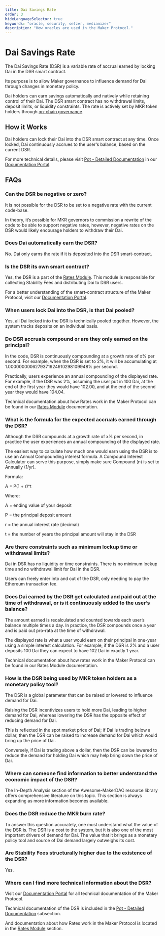 ```yaml
---
title: Dai Savings Rate
order: 3
hideLanguageSelector: true
keywords: "oracle, security, setzer, medianizer"
description: "How oracles are used in the Maker Protocol."
---
```


# Dai Savings Rate

The Dai Savings Rate (DSR) is a variable rate of accrual earned by locking Dai in the DSR smart contract. 

Its purpose is to allow Maker governance to influence demand for Dai through changes in monetary policy.

Dai holders can earn savings automatically and natively while retaining control of their Dai. The DSR smart contract has no withdrawal limits, deposit limits, or liquidity constraints. The rate is actively set by MKR token holders through [on-chain governance](https://community-development.makerdao.com/governance/governance).

## How it Works

Dai holders can lock their Dai into the DSR smart contract at any time. Once locked, Dai continuously accrues to the user's balance, based on the current DSR.

For more technical details, please visit [Pot - Detailed Documentation](https://docs.makerdao.com/smart-contract-modules/rates-module/pot-detailed-documentation) in our [Documentation Portal](https://docs.makerdao.com/).

## FAQs

### Can the DSR be negative or zero?

It is not possible for the DSR to be set to a negative rate with the current code-base.

In theory, it’s possible for MKR governors to commission a rewrite of the code to be able to support negative rates, however, negative rates on the DSR would likely encourage holders to withdraw their Dai.

### Does Dai automatically earn the DSR?

No. Dai only earns the rate if it is deposited into the DSR smart-contract.

### Is the DSR its own smart contract?

Yes, the DSR is a part of the [Rates Module](https://docs.makerdao.com/smart-contract-modules/rates-module). This module is responsible for collecting Stability Fees and distributing Dai to DSR users.

For a better understanding of the smart-contract structure of the Maker Protocol, visit our [Documentation Portal](https://docs.makerdao.com/).

### When users lock Dai into the DSR, is that Dai pooled?

Yes, all Dai locked into the DSR is technically pooled together. However, the system tracks deposits on an individual basis.

### Do DSR accruals compound or are they only earned on the principal?

In the code, DSR is continuously compounding at a growth rate of x% per second. For example, when the DSR is set to 2%, it will be accumulating at 1.0000000006279371924910298109948‬% per second. 

Practically, users experience an annual compounding of the displayed rate. For example, if the DSR was 2%, assuming the user put in 100 Dai, at the end of the first year they would have 102.00, and at the end of the second year they would have 104.04.

Technical documentation about how Rates work in the Maker Protocol can be found in our [Rates Module](https://docs.makerdao.com/smart-contract-modules/rates-module) documentation.

### What is the formula for the expected accruals earned through the DSR?

Although the DSR compounds at a growth rate of x% per second, in practice the user experiences an annual compounding of the displayed rate.

The easiest way to calculate how much one would earn using the DSR is to use an Annual Compounding interest formula. A Compound Interest Calculator can serve this purpose, simply make sure Compound (n) is set to Annually (1/yr).

Formula:

A = P(1 + r)^t

Where:

A = ending value of your deposit

P = the principal deposit amount

r = the annual interest rate (decimal)

t = the number of years the principal amount will stay in the DSR

### Are there constraints such as minimum lockup time or withdrawal limits?

Dai in DSR has no liquidity or time constraints. There is no minimum lockup time and no withdrawal limit for Dai in the DSR. 

Users can freely enter into and out of the DSR, only needing to pay the Ethereum transaction fee.

### Does Dai earned by the DSR get calculated and paid out at the time of withdrawal, or is it continuously added to the user’s balance?

The amount earned is recalculated and counted towards each user’s balance multiple times a day. In practice, the DSR compounds once a year and is paid out pro-rata at the time of withdrawal.

The displayed rate is what a user would earn on their principal in one-year using a simple interest calculation. For example, if the DSR is 2% and a user deposits 100 Dai they can expect to have 102 Dai in exactly 1 year.

Technical documentation about how rates work in the Maker Protocol can be found in our Rates Module documentation.

### How is the DSR being used by MKR token holders as a monetary policy tool?

The DSR is a global parameter that can be raised or lowered to influence demand for Dai. 

Raising the DSR incentivizes users to hold more Dai, leading to higher demand for Dai, whereas lowering the DSR has the opposite effect of reducing demand for Dai. 

This is reflected in the spot market price of Dai; if Dai is trading below a dollar, then the DSR can be raised to increase demand for Dai which would bring up the price of Dai. 

Conversely, if Dai is trading above a dollar, then the DSR can be lowered to reduce the demand for holding Dai which may help bring down the price of Dai.

### Where can someone find information to better understand the economic impact of the DSR?

The In-Depth Analysis section of the Awesome-MakerDAO resource library offers comprehensive literature on this topic. This section is always expanding as more information becomes available.

### Does the DSR reduce the MKR burn rate?

To answer this question accurately, one must understand what the value of the DSR is. The DSR is a cost to the system, but it is also one of the most important drivers of demand for Dai. The value that it brings as a monetary policy tool and source of Dai demand largely outweighs its cost.

### Are Stability Fees structurally higher due to the existence of the DSR?

Yes.

### Where can I find more technical information about the DSR?

Visit our [Documentation Portal](https://docs.makerdao.com/) for all technical documentation of the Maker Protocol. 

Technical documentation of the DSR is included in the [Pot - Detailed Documentation](https://docs.makerdao.com/smart-contract-modules/rates-module/pot-detailed-documentation) subsection. 

And documentation about how Rates work in the Maker Protocol is located in the [Rates Module](https://docs.makerdao.com/smart-contract-modules/rates-module) section.
